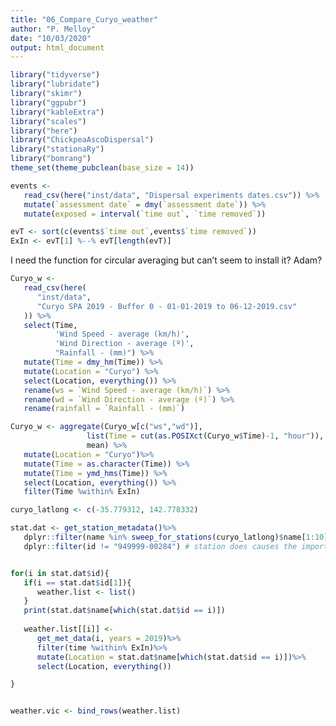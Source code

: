 ```yaml
---
title: "06_Compare_Curyo_weather"
author: "P. Melloy"
date: "10/03/2020"
output: html_document
---
```


```r
library("tidyverse")
library("lubridate")
library("skimr")
library("ggpubr")
library("kableExtra")
library("scales")
library("here")
library("ChickpeaAscoDispersal")
library("stationaRy")
library("bomrang")
theme_set(theme_pubclean(base_size = 14))
```


```r
events <-
   read_csv(here("inst/data", "Dispersal experiments dates.csv")) %>%
   mutate(`assessment date` = dmy(`assessment date`)) %>%
   mutate(exposed = interval(`time out`, `time removed`))

evT <- sort(c(events$`time out`,events$`time removed`))
ExIn <- evT[1] %--% evT[length(evT)]
```

I need the function for circular averaging but can't seem to install it? Adam?

```r
Curyo_w <-
   read_csv(here(
      "inst/data",
      "Curyo SPA 2019 - Buffer 0 - 01-01-2019 to 06-12-2019.csv"
   )) %>%
   select(Time,
          'Wind Speed - average (km/h)',
          'Wind Direction - average (º)',
          "Rainfall - (mm)") %>%
   mutate(Time = dmy_hm(Time)) %>%
   mutate(Location = "Curyo") %>%
   select(Location, everything()) %>%
   rename(ws = `Wind Speed - average (km/h)`) %>%
   rename(wd = `Wind Direction - average (º)`) %>%
   rename(rainfall = `Rainfall - (mm)`)

Curyo_w <- aggregate(Curyo_w[c("ws","wd")], 
                 list(Time = cut(as.POSIXct(Curyo_w$Time)-1, "hour")),
                 mean) %>%
   mutate(Location = "Curyo")%>%
   mutate(Time = as.character(Time)) %>%
   mutate(Time = ymd_hms(Time)) %>%
   select(Location, everything()) %>%
   filter(Time %within% ExIn)


```


```r
curyo_latlong <- c(-35.779312, 142.778332)

stat.dat <- get_station_metadata()%>%
   dplyr::filter(name %in% sweep_for_stations(curyo_latlong)$name[1:10]) %>%
   dplyr::filter(id != "949999-00284") # station does causes the import to fail


for(i in stat.dat$id){
   if(i == stat.dat$id[1]){
      weather.list <- list()
   }
   print(stat.dat$name[which(stat.dat$id == i)])
   
   weather.list[[i]] <-
      get_met_data(i, years = 2019)%>%
      filter(time %within% ExIn)%>%
      mutate(Location = stat.dat$name[which(stat.dat$id == i)])%>%
      select(Location, everything())

}


weather.vic <- bind_rows(weather.list)

```


